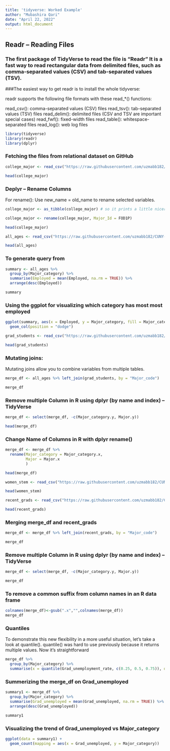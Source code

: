 ```yaml
---
title: 'tidyverse: Worked Example'
author: "Mubashira Qari"
date: "April 22, 2022"
output: html_document
---
```


## Readr -- Reading Files

### The first package of TidyVerse to read the file is "Readr" It is a fast way to read rectangular data from delimited files, such as comma-separated values (CSV) and tab-separated values (TSV).

###The easiest way to get readr is to install the whole tidyverse:

readr supports the following file formats with these read_*() functions:

read_csv(): comma-separated values (CSV) files
read_tsv(): tab-separated values (TSV) files
read_delim(): delimited files (CSV and TSV are important special cases)
read_fwf(): fixed-width files
read_table(): whitespace-separated files
read_log(): web log files

```r
library(tidyverse)
library(readr)
library(dplyr)
```

### Fetching the files from relational dataset on GitHub
```r
college_major <- read_csv("https://raw.githubusercontent.com/uzmabb182/CUNY-SPS-Assignments/main/data_607/tidyverse_assignment/majors-list.csv", na="")

head(college_major)
```

### Deplyr -- Rename Columns

For rename(): <tidy-select> Use new_name = old_name to rename selected variables.

```r
college_major <- as_tibble(college_major) # so it prints a little nicer
```


```r

college_major <- rename(college_major, Major_Id = FOD1P)

head(college_major)
```



```r
all_ages <- read_csv("https://raw.githubusercontent.com/uzmabb182/CUNY-SPS-Assignments/main/data_607/tidyverse_assignment/all-ages.csv", na="")

head(all_ages)
```
### To generate query from 

```r
summary <- all_ages %>% 
  group_by(Major_category) %>% 
  summarise(Employed = mean(Employed, na.rm = TRUE)) %>% 
  arrange(desc(Employed))

summary
```
### Using the ggplot for visualizing which category has most most employed

```r
ggplot(summary, aes(x = Employed, y = Major_category, fill = Major_category)) +
  geom_col(position = "dodge")
```


```r
grad_students <- read_csv("https://raw.githubusercontent.com/uzmabb182/CUNY-SPS-Assignments/main/data_607/tidyverse_assignment/grad-students.csv", na="")

head(grad_students)
```
### Mutating joins:

Mutating joins allow you to combine variables from multiple tables.

```r
merge_df <- all_ages %>% left_join(grad_students, by = "Major_code")

merge_df
```
### Remove multiple Column in R using dplyr (by name and index) -- TidyVerse

```r

merge_df <- select(merge_df, -c(Major_category.y, Major.y))

head(merge_df)
```
### Change Name of Columns in R with dplyr rename()

```r
merge_df <- merge_df %>%
  rename(Major_category = Major_category.x,
         Major = Major.x
         )

head(merge_df)
```


```r
women_stem <- read_csv("https://raw.githubusercontent.com/uzmabb182/CUNY-SPS-Assignments/main/data_607/tidyverse_assignment/grad-students.csv", na="")

head(women_stem)
```

```r
recent_grads <- read_csv("https://raw.githubusercontent.com/uzmabb182/CUNY-SPS-Assignments/main/data_607/tidyverse_assignment/recent-grads.csv", na="")

head(recent_grads)
```

### Merging merge_df and recent_grads

```r
merge_df <- merge_df %>% left_join(recent_grads, by = "Major_code")

merge_df
```

### Remove multiple Column in R using dplyr (by name and index) -- TidyVerse

```r

merge_df <- select(merge_df, -c(Major_category.y, Major.y))

merge_df

```

### To remove a common suffix from column names in an R data frame

```r
colnames(merge_df)<-gsub(".x","",colnames(merge_df))
merge_df
```
### Quantiles 

To demonstrate this new flexibility in a more useful situation, let’s take a look at quantile(). quantile() was hard to use previously because it returns multiple values. Now it’s straightforward

```r
merge_df %>% 
  group_by(Major_category) %>% 
  summarise(x = quantile(Grad_unemployment_rate, c(0.25, 0.5, 0.75)), q = c(0.25, 0.5, 0.75))
```
### Summerizing the merge_df on Grad_unemployed

```r
summary1 <- merge_df %>% 
  group_by(Major_category) %>% 
  summarise(Grad_unemployed = mean(Grad_unemployed, na.rm = TRUE)) %>% 
  arrange(desc(Grad_unemployed))

summary1
```

### Visualizing the trend of Grad_unemployed vs Major_category

```r
ggplot(data = summary1) +
  geom_count(mapping = aes(x = Grad_unemployed, y = Major_category))
```


